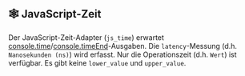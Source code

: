 
## 🕸 JavaScript-Zeit

Der JavaScript-Zeit-Adapter (`js_time`) erwartet [console.time](https://developer.mozilla.org/en-US/docs/Web/API/console/time)/[console.timeEnd](https://developer.mozilla.org/en-US/docs/Web/API/console/timeEnd)-Ausgaben.
Die `latency`-Messung (d.h. `Nanosekunden (ns)`) wird erfasst.
Nur die Operationszeit (d.h. `Wert`) ist verfügbar. Es gibt keine `lower_value` und `upper_value`.

<NodeJsTime />